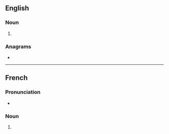 ==English==

===Noun===
{{head|en|noun form}}

# {{plural of|en|armistice}}

===Anagrams===
* {{anagrams|en|a=aceiimrsst|semiracist}}

----

==French==

===Pronunciation===
* {{audio|fr|LL-Q150 (fra)-WikiLucas00-armistices.wav|Audio}}

===Noun===
{{head|fr|noun form}}

# {{plural of|fr|armistice}}